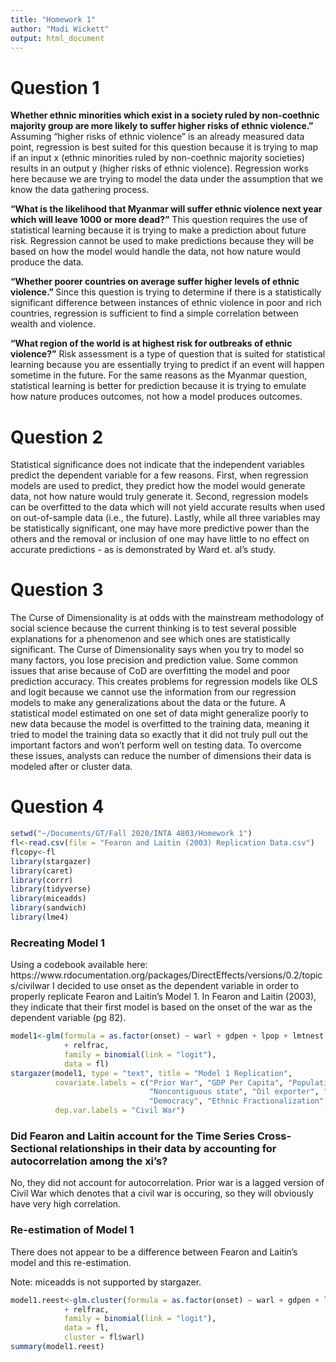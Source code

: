 ```yaml
---
title: "Homework 1"
author: "Madi Wickett"
output: html_document
---
```


# Question 1
**Whether ethnic minorities which exist in a society ruled by non-coethnic majority group are more likely to suffer higher risks of ethnic violence."**
Assuming "higher risks of ethnic violence" is an already measured data point, regression is best suited for this question because it is trying to map if an input x (ethnic minorities ruled by non-coethnic majority societies) results in an output y (higher risks of ethnic violence). Regression works here because we are trying to model the data under the assumption that we know the data gathering process. 

**"What is the likelihood that Myanmar will suffer ethnic violence next year which will leave 1000 or more dead?"**
This question requires the use of statistical learning because it is trying to make a prediction about future risk. Regression cannot be used to make predictions because they will be based on how the model would handle the data, not how nature would produce the data. 

**"Whether poorer countries on average suffer higher levels of ethnic violence." **
Since this question is trying to determine if there is a statistically significant difference between instances of ethnic violence in poor and rich countries, regression is sufficient to find a simple correlation between wealth and violence. 

**"What region of the world is at highest risk for outbreaks of ethnic violence?"**
Risk assessment is a type of question that is suited for statistical learning because you are essentially trying to predict if an event will happen sometime in the future. For the same reasons as the Myanmar question, statistical learning is better for prediction because it is trying to emulate how nature produces outcomes, not how a model produces outcomes. 

# Question 2
Statistical significance does not indicate that the independent variables predict the dependent variable for a few reasons. First, when regression models are used to predict, they predict how the model would generate data, not how nature would truly generate it. Second, regression models can be overfitted to the data which will not yield accurate results when used on out-of-sample data (i.e., the future). Lastly, while all three variables may be statistically significant, one may have more predictive power than the others and the removal or inclusion of one may have little to no effect on accurate predictions - as is demonstrated by Ward et. al's study.

# Question 3 
The Curse of Dimensionality is at odds with the mainstream methodology of social science because the current thinking is to test several possible explanations for a phenomenon and see which ones are statistically significant. The Curse of Dimensionality says when you try to model so many factors, you lose precision and prediction value. Some common issues that arise because of CoD are overfitting the model and poor prediction accuracy. This creates problems for regression models like OLS and logit because we cannot use the information from our regression models to make any generalizations about the data or the future. A statistical model estimated on one set of data might generalize poorly to new data because the model is overfitted to the training data, meaning it tried to model the training data so exactly that it did not truly pull out the important factors and won't perform well on testing data. To overcome these issues, analysts can reduce the number of dimensions their data is modeled after or cluster data. 

# Question 4
```r
setwd("~/Documents/GT/Fall 2020/INTA 4803/Homework 1")
fl<-read.csv(file = "Fearon and Laitin (2003) Replication Data.csv")
flcopy<-fl
library(stargazer)
library(caret)
library(corrr)
library(tidyverse)
library(miceadds)
library(sandwich)
library(lme4)
```

### Recreating Model 1
Using a codebook available here: https://www.rdocumentation.org/packages/DirectEffects/versions/0.2/topics/civilwar I decided to use onset as the dependent variable in order to properly replicate Fearon and Laitin's Model 1. In Fearon and Laitin (2003), they indicate that their first model is based on the onset of the war as the dependent variable (pg 82). 
```r
model1<-glm(formula = as.factor(onset) ~ warl + gdpen + lpop + lmtnest + ncontig + Oil + nwstate + instab + polity2 + ethfrac
            + relfrac, 
            family = binomial(link = "logit"), 
            data = fl)
stargazer(model1, type = "text", title = "Model 1 Replication", 
          covariate.labels = c("Prior War", "GDP Per Capita", "Population (Log)", "Mountainous (Log)", 
                               "Noncontiguous state", "Oil exporter", "New state", "Instability", 
                               "Democracy", "Ethnic Fractionalization", "Religious Fractionalization"),
          dep.var.labels = "Civil War")
```

### Did Fearon and Laitin account for the Time Series Cross-Sectional relationships in their data by accounting for autocorrelation among the xi’s?
No, they did not account for autocorrelation. Prior war is a lagged version of Civil War which denotes that a civil war is occuring, so they will obviously have very high correlation. 


### Re-estimation of Model 1 
There does not appear to be a difference between Fearon and Laitin's model and this re-estimation. 

Note: miceadds is not supported by stargazer. 
```r
model1.reest<-glm.cluster(formula = as.factor(onset) ~ warl + gdpen + lpop + lmtnest + ncontig + Oil + nwstate + instab + polity2 + ethfrac
            + relfrac, 
            family = binomial(link = "logit"), 
            data = fl, 
            cluster = fl$warl)
summary(model1.reest)
```

